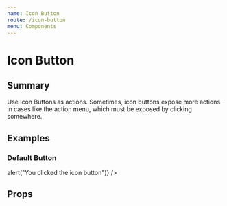 ```yaml
---
name: Icon Button
route: /icon-button
menu: Components
---
```




# Icon Button

## Summary

Use Icon Buttons as actions. Sometimes, icon buttons expose more actions in cases like the action menu, which must be exposed by clicking somewhere.

## Examples

### Default Button

<Playground>
  <iconbutton
    className="iconButton"
    onClick={() => alert("You clicked the icon button")}
  />
</Playground>

## Props

<Props of={IconButton} />
